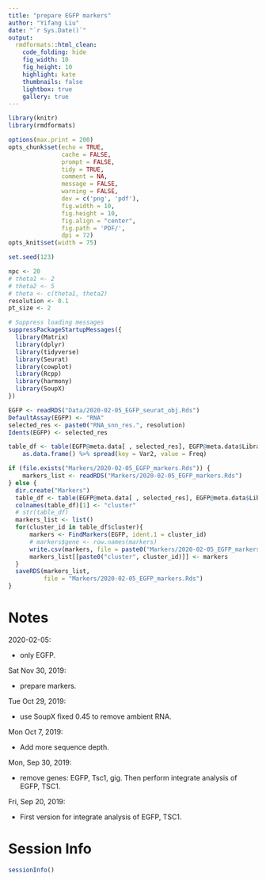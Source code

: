 ```yaml
---
title: "prepare EGFP markers"
author: "Yifang Liu"
date: "`r Sys.Date()`"
output:
  rmdformats::html_clean:
    code_folding: hide
    fig_width: 10
    fig_height: 10
    highlight: kate
    thumbnails: false
    lightbox: true
    gallery: true
---
```


```r
library(knitr)
library(rmdformats)

options(max.print = 200)
opts_chunk$set(echo = TRUE,
               cache = FALSE,
               prompt = FALSE,
               tidy = TRUE,
               comment = NA,
               message = FALSE,
               warning = FALSE,
               dev = c('png', 'pdf'),
               fig.width = 10,
               fig.height = 10,
               fig.align = "center",
               fig.path = 'PDF/',
               dpi = 72)
opts_knit$set(width = 75)
```

```r
set.seed(123)

npc <- 20
# theta1 <- 2
# theta2 <- 5
# theta <- c(theta1, theta2)
resolution <- 0.1
pt_size <- 2

# Suppress loading messages
suppressPackageStartupMessages({
  library(Matrix)
  library(dplyr)
  library(tidyverse)
  library(Seurat)
  library(cowplot)
  library(Rcpp)
  library(harmony)
  library(SoupX)
})
```

```r
EGFP <- readRDS("Data/2020-02-05_EGFP_seurat_obj.Rds")
DefaultAssay(EGFP) <- "RNA"
selected_res <- paste0("RNA_snn_res.", resolution)
Idents(EGFP) <- selected_res

table_df <- table(EGFP@meta.data[ , selected_res], EGFP@meta.data$LibraryID) %>%
    as.data.frame() %>% spread(key = Var2, value = Freq)
```

```r
if (file.exists("Markers/2020-02-05_EGFP_markers.Rds")) {
    markers_list <- readRDS("Markers/2020-02-05_EGFP_markers.Rds")
} else {
  dir.create("Markers")
  table_df <- table(EGFP@meta.data[ , selected_res], EGFP@meta.data$LibraryID) %>% as.data.frame() %>% spread(key = Var2, value = Freq)
  colnames(table_df)[1] <- "cluster"
  # str(table_df)
  markers_list <- list()
  for(cluster_id in table_df$cluster){
      markers <- FindMarkers(EGFP, ident.1 = cluster_id)
      # markers$gene <- row.names(markers)
      write.csv(markers, file = paste0("Markers/2020-02-05_EGFP_markers_cluster", cluster_id, ".csv"))
      markers_list[[paste0("cluster", cluster_id)]] <- markers
  }
  saveRDS(markers_list,
          file = "Markers/2020-02-05_EGFP_markers.Rds")
}
```

# Notes

2020-02-05:

  * only EGFP.

Sat Nov 30, 2019:

  * prepare markers.

Tue Oct 29, 2019:

  * use SoupX fixed 0.45 to remove ambient RNA.

Mon Oct 7, 2019:

  * Add more sequence depth.

Mon, Sep 30, 2019:

  * remove genes: EGFP, Tsc1, gig. Then perform integrate analysis of EGFP, TSC1.

Fri, Sep 20, 2019:

  * First version for integrate analysis of EGFP, TSC1.

# Session Info

```r
sessionInfo()
```

